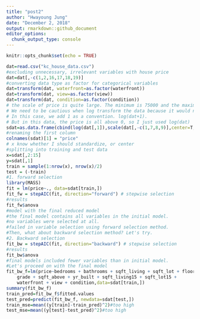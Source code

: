 ---
title: "post2"
author: "Hwayoung Jung"
date: "December 2, 2018"
output: rmarkdown::github_document
editor_options: 
  chunk_output_type: console
---

```{r setup, include=FALSE}
knitr::opts_chunk$set(echo = TRUE)
```


```{r}
dat=read.csv("kc_house_data.csv")
#excluding unnecessary, irrelevant variables with house price
dat=dat[,-c(1,2,16,17,18,19)]
#converting data type as factor for categorical variables
dat=transform(dat, waterfront=as.factor(waterfront))
dat=transform(dat, view=as.factor(view))
dat=transform(dat, condition=as.factor(condition))
# the scale of price is quite large. The minimum is 75000 and the maximum is 7700000. I will log-transform the dependent variable.
# We need to be cautious when log transform the data because it would not work for the values equal to 0.
# In this case, we add 1 as a convention. log(dat+1).
# But in this data, the price is all above 0, so I just used log(dat)
sdat=as.data.frame(cbind(log(dat[,1]),scale(dat[,-c(1,7,8,9)],center=T,scale=T),dat[,c(7,8,9)]))#standardizing excluding categorical variable and dependent variable
#renaming the first column
colnames(sdat)[1] = "price"
# x know whether I should standardize, or center
#splitting into training and test data
x=sdat[,2:15]
y=sdat[,1]
train = sample(1:nrow(x), nrow(x)/2)
test = (-train)
#1. forward selection
library(MASS)
fit = lm(price~., data=sdat[train,])
fit_fw = stepAIC(fit, direction="forward") # stepwise selection
#results
fit_fw$anova
#model with the final reduced model
#the final model contains all variables in the initial model.
#no variables were selected at all.
#failed in variable selection using forward selection method.
#Then, what about backward selection method? Let's try.
#2. Backward selection
fit_bw = stepAIC(fit, direction="backward") # stepwise selection
#results
fit_bw$anova
#final models included fewer variables than in initial model.
#Let's proceed on with the final model
fit_bw_f=lm(price~bedrooms + bathrooms + sqft_living + sqft_lot + floors + 
    grade + sqft_above + yr_built + sqft_living15 + sqft_lot15 + 
    waterfront + view + condition,data=sdat[train,])
summary(fit_bw_f)
train_pred=fit_bw_f$fitted.values
test_pred=predict(fit_bw_f, newdata=sdat[test,])
train_mse=mean((y[train]-train_pred)^2)#too high  
test_mse=mean((y[test]-test_pred)^2)#too high


```
